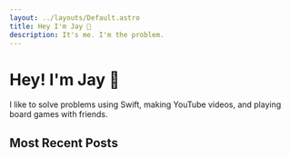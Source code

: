 ```yaml
---
layout: ../layouts/Default.astro
title: Hey I'm Jay 👋
description: It's me. I'm the problem.
---
```


# Hey! I'm Jay 👋

I like to solve problems using Swift, making YouTube videos, and playing board games with friends.

## Most Recent Posts
<MostRecentPosts/>